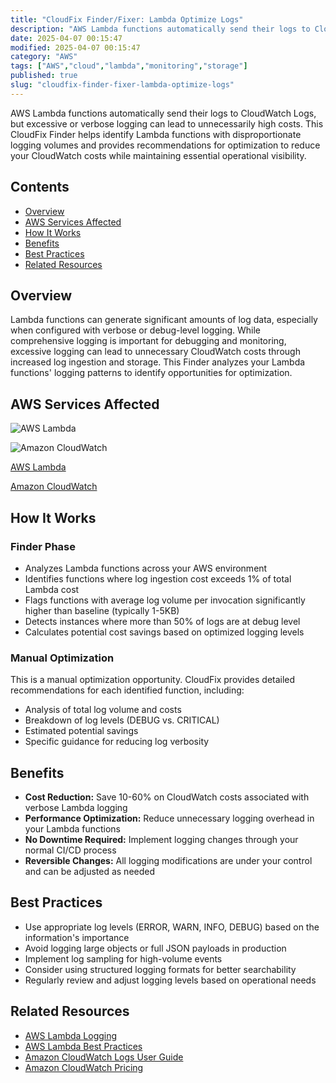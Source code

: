 ```yaml
---
title: "CloudFix Finder/Fixer: Lambda Optimize Logs"
description: "AWS Lambda functions automatically send their logs to CloudWatch Logs, but excessive or verbose logging can lead to unnecessarily high costs. This CloudFix Find..."
date: 2025-04-07 00:15:47
modified: 2025-04-07 00:15:47
category: "AWS"
tags: ["AWS","cloud","lambda","monitoring","storage"]
published: true
slug: "cloudfix-finder-fixer-lambda-optimize-logs"
---
```


AWS Lambda functions automatically send their logs to CloudWatch Logs, but excessive or verbose logging can lead to unnecessarily high costs. This CloudFix Finder helps identify Lambda functions with disproportionate logging volumes and provides recommendations for optimization to reduce your CloudWatch costs while maintaining essential operational visibility.

## Contents

-   [Overview](#overview)
-   [AWS Services Affected](#aws-services-affected)
-   [How It Works](#how-it-works)
-   [Benefits](#benefits)
-   [Best Practices](#best-practices)
-   [Related Resources](#related-resources)

## Overview

Lambda functions can generate significant amounts of log data, especially when configured with verbose or debug-level logging. While comprehensive logging is important for debugging and monitoring, excessive logging can lead to unnecessary CloudWatch costs through increased log ingestion and storage. This Finder analyzes your Lambda functions' logging patterns to identify opportunities for optimization.

## AWS Services Affected

![AWS Lambda](/media/uploads/Lambda.svg)

![Amazon CloudWatch](/media/uploads/CloudWatch.svg)

[AWS Lambda](https://docs.aws.amazon.com/lambda/latest/dg/welcome.html)

[Amazon CloudWatch](https://docs.aws.amazon.com/AmazonCloudWatch/latest/monitoring/WhatIsCloudWatch.html)

## How It Works

### Finder Phase

-   Analyzes Lambda functions across your AWS environment
-   Identifies functions where log ingestion cost exceeds 1% of total Lambda cost
-   Flags functions with average log volume per invocation significantly higher than baseline (typically 1-5KB)
-   Detects instances where more than 50% of logs are at debug level
-   Calculates potential cost savings based on optimized logging levels

### Manual Optimization

This is a manual optimization opportunity. CloudFix provides detailed recommendations for each identified function, including:

-   Analysis of total log volume and costs
-   Breakdown of log levels (DEBUG vs. CRITICAL)
-   Estimated potential savings
-   Specific guidance for reducing log verbosity

## Benefits

-   **Cost Reduction:** Save 10-60% on CloudWatch costs associated with verbose Lambda logging
-   **Performance Optimization:** Reduce unnecessary logging overhead in your Lambda functions
-   **No Downtime Required:** Implement logging changes through your normal CI/CD process
-   **Reversible Changes:** All logging modifications are under your control and can be adjusted as needed

## Best Practices

-   Use appropriate log levels (ERROR, WARN, INFO, DEBUG) based on the information's importance
-   Avoid logging large objects or full JSON payloads in production
-   Implement log sampling for high-volume events
-   Consider using structured logging formats for better searchability
-   Regularly review and adjust logging levels based on operational needs

## Related Resources

-   [AWS Lambda Logging](https://docs.aws.amazon.com/lambda/latest/dg/monitoring-cloudwatchlogs.html)
-   [AWS Lambda Best Practices](https://docs.aws.amazon.com/lambda/latest/dg/best-practices.html)
-   [Amazon CloudWatch Logs User Guide](https://docs.aws.amazon.com/AmazonCloudWatch/latest/logs/WhatIsCloudWatchLogs.html)
-   [Amazon CloudWatch Pricing](https://aws.amazon.com/cloudwatch/pricing/)
